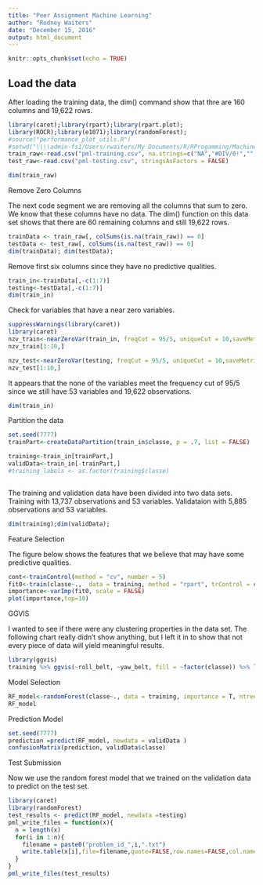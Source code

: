 ```yaml
---
title: "Peer Assignment Machine Learning"
author: "Rodney Waiters"
date: "December 15, 2016"
output: html_document
---
```


```r
knitr::opts_chunk$set(echo = TRUE)
```

## Load the data

After loading the training data, the dim() command show that thre are 160 columns and 19,622 rows.

```r
library(caret);library(rpart);library(rpart.plot);
library(ROCR);library(e1071);library(randomForest);
#source("performance_plot_utils.R")
#setwd("\\\\admin-fs1/Users/rwaiters/My Documents/R/RProgamming/MachineLearning/")
train_raw<-read.csv("pml-training.csv", na.strings=c("NA","#DIV/0!",""," ")) #stringsAsFactors = FALSE)
test_raw<-read.csv("pml-testing.csv", stringsAsFactors = FALSE)

dim(train_raw)
```
Remove Zero Columns

The next code segment we are removing all the columns that sum to zero.  We know that these columns have no data.  The dim() function on this data set shows that there are 60 remaining columns and still 19,622 rows.
```r
trainData <- train_raw[, colSums(is.na(train_raw)) == 0]
testData <- test_raw[, colSums(is.na(test_raw)) == 0]
dim(trainData); dim(testData);
```
Remove first six columns since they have no predictive qualities.
```r
train_in<-trainData[,-c(1:7)]
testing<-testData[,-c(1:7)]
dim(train_in)
```

Check for variables that have a near zero variables.

```r
suppressWarnings(library(caret))
library(caret)
nzv_train<-nearZeroVar(train_in, freqCut = 95/5, uniqueCut = 10,saveMetrics = TRUE)
nzv_train[1:10,]

nzv_test<-nearZeroVar(testing, freqCut = 95/5, uniqueCut = 10,saveMetrics = TRUE)
nzv_test[1:10,]

```
It appears that the none of the variables meet the frequency cut of 95/5 since we still have 53 variables and 19,622 observations.
```r
dim(train_in)
```
Partition the data
```r
set.seed(7777)
trainPart<-createDataPartition(train_in$classe, p = .7, list = FALSE)

training<-train_in[trainPart,]
validData<-train_in[-trainPart,]
#training_labels <- as.factor(training$classe)



```

The training and validation data have been divided into two data sets.  Training with 13,737 observations and 53 variables.  Validataion with 5,885 observations and 53 variables.
```r
dim(training);dim(validData);
```

Feature Selection

The figure below shows the features that we believe that may have some predictive qualities.

```r
cont<-trainControl(method = "cv", number = 5)
fit0<-train(classe~.,  data = training, method = "rpart", trControl = cont)
importance<-varImp(fit0, scale = FALSE)
plot(importance,top=10)
```

GGVIS

I wanted to see if there were any clustering properties in the data set.  The following chart really didn't show anything, but I left it in to show that not every piece of data will yield meaningful results.
```r
library(ggvis)
training %>% ggvis(~roll_belt, ~yaw_belt, fill = ~factor(classe)) %>% layer_points()
```

Model Selection

```r
RF_model<-randomForest(classe~., data = training, importance = T, ntree = 500)
RF_model
```

Prediction Model
```r
set.seed(7777)
prediction =predict(RF_model, newdata = validData )
confusionMatrix(prediction, validData$classe)
```

Test Submission

Now we use the random forest model that we trained on the validation data to predict on the test set.

```r
library(caret)
library(randomForest)
test_results <- predict(RF_model, newdata =testing)
pml_write_files = function(x){
  n = length(x)
  for(i in 1:n){
    filename = paste0("problem_id_",i,".txt")
    write.table(x[i],file=filename,quote=FALSE,row.names=FALSE,col.names=FALSE)
  }
}
pml_write_files(test_results)
```
